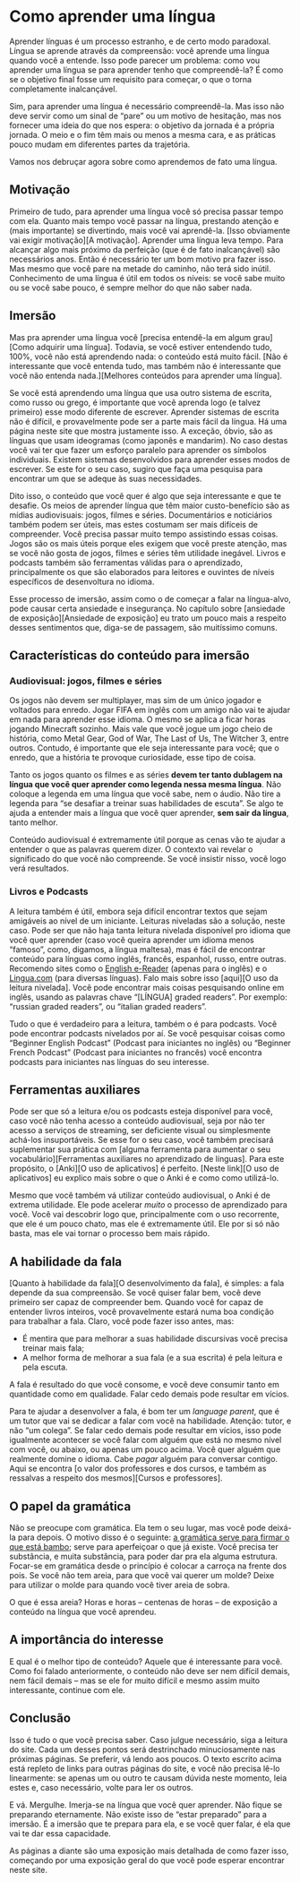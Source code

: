 # Como aprender uma língua {-}

Aprender línguas é um processo estranho, e de certo modo paradoxal. Língua se aprende através da compreensão: você aprende uma língua quando você a entende. Isso pode parecer um problema: como vou aprender uma língua se para aprender tenho que compreendê-la? É como se o objetivo final fosse um requisito para começar, o que o torna completamente inalcançável.

Sim, para aprender uma língua é necessário compreendê-la. Mas isso não deve servir como um sinal de "pare" ou um motivo de hesitação, mas nos fornecer uma ideia do que nos espera: o objetivo da jornada é a própria jornada. O meio e o fim têm mais ou menos a mesma cara, e as práticas pouco mudam em diferentes partes da trajetória.

Vamos nos debruçar agora sobre como aprendemos de fato uma língua.

## Motivação {-}

Primeiro de tudo, para aprender uma língua você só precisa passar tempo com ela. Quanto mais tempo você passar na língua, prestando atenção e (mais importante) se divertindo, mais você vai aprendê-la. [Isso obviamente vai exigir motivação][A motivação]. Aprender uma língua leva tempo. Para alcançar algo mais próximo da perfeição (que é de fato inalcançável) são necessários anos. Então é necessário ter um bom motivo pra fazer isso. Mas mesmo que você pare na metade do caminho, não terá sido inútil. Conhecimento de uma língua é útil em todos os níveis: se você sabe muito ou se você sabe pouco, é sempre melhor do que não saber nada. 

## Imersão {-}

Mas pra aprender uma língua você [precisa entendê-la em algum grau][Como adquirir uma língua]. Todavia, se você estiver entendendo tudo, 100%, você não está aprendendo nada: o conteúdo está muito fácil. [Não é interessante que você entenda tudo, mas também não é interessante que você não entenda nada.][Melhores conteúdos para aprender uma língua].

Se você está aprendendo uma língua que usa outro sistema de escrita, como russo ou grego, é importante que você aprenda logo (e talvez primeiro) esse modo diferente de escrever. Aprender sistemas de escrita não é difícil, e provavelmente pode ser a parte mais fácil da língua. Há uma página neste site que mostra justamente isso. A exceção, óbvio, são as línguas que usam ideogramas (como japonês e mandarim). No caso destas você vai ter que fazer um esforço paralelo para aprender os símbolos individuais. Existem sistemas desenvolvidos para aprender esses modos de escrever. Se este for o seu caso, sugiro que faça uma pesquisa para encontrar um que se adeque às suas necessidades.

Dito isso, o conteúdo que você quer é algo que seja interessante e que te desafie. Os meios de aprender língua que têm maior custo-benefício são as mídias audiovisuais: jogos, filmes e séries. Documentários e noticiários também podem ser úteis, mas estes costumam ser mais difíceis de compreender. Você precisa passar muito tempo assistindo essas coisas. Jogos são os mais úteis porque eles exigem que você preste atenção, mas se você não gosta de jogos, filmes e séries têm utilidade inegável. Livros e podcasts também são ferramentas válidas para o aprendizado, principalmente os que são elaborados para leitores e ouvintes de níveis específicos de desenvoltura no idioma.

Esse processo de imersão, assim como o de começar a falar na língua-alvo, pode causar certa ansiedade e insegurança. No capítulo sobre [ansiedade de exposição][Ansiedade de exposição] eu trato um pouco mais a respeito desses sentimentos que, diga-se de passagem, são muitíssimo comuns.

## Características do conteúdo para imersão 

### Audiovisual: jogos, filmes e séries

Os jogos não devem ser multiplayer, mas sim de um único jogador e voltados para enredo. Jogar FIFA em inglês com um amigo não vai te ajudar em nada para aprender esse idioma. O mesmo se aplica a ficar horas jogando Minecraft sozinho. Mais vale que você jogue um jogo cheio de história, como Metal Gear, God of War, The Last of Us, The Witcher 3, entre outros. Contudo, é importante que ele seja interessante para você; que o enredo, que a história te provoque curiosidade, esse tipo de coisa.

Tanto os jogos quanto os filmes e as séries **devem ter tanto dublagem na língua que você quer aprender como legenda nessa mesma língua**. Não coloque a legenda em uma língua que você sabe, nem o áudio. Não tire a legenda para "se desafiar a treinar suas habilidades de escuta". Se algo te ajuda a entender mais a língua que você quer aprender, **sem sair da língua**, tanto melhor.

Conteúdo audiovisual é extremamente útil porque as cenas vão te ajudar a entender o que as palavras querem dizer. O contexto vai revelar o significado do que você não compreende. Se você insistir nisso, você logo verá resultados.

### Livros e Podcasts

A leitura também é útil, embora seja difícil encontrar textos que sejam amigáveis ao nível de um iniciante. Leituras niveladas são a solução, neste caso. Pode ser que não haja tanta leitura nivelada disponível pro idioma que você quer aprender (caso você queira aprender um idioma menos "famoso", como, digamos, a língua maltesa), mas é fácil de encontrar conteúdo para línguas como inglês, francês, espanhol, russo, entre outras. Recomendo sites como o [English e-Reader](https://english-e-reader.net/findbook/) (apenas para o inglês) e o [Lingua.com](https://www.lingua.com/) (para diversas línguas). Falo mais sobre isso [aqui][O uso da leitura nivelada]. Você pode encontrar mais coisas pesquisando online em inglês, usando as palavras chave "[LÍNGUA] graded readers". Por exemplo: "russian graded readers", ou "italian graded readers".

Tudo o que é verdadeiro para a leitura, também o é para podcasts. Você pode encontrar podcasts nivelados por aí. Se você pesquisar coisas como "Beginner English Podcast" (Podcast para iniciantes no inglês) ou "Beginner French Podcast" (Podcast para iniciantes no francês) você encontra podcasts para iniciantes nas línguas do seu interesse. 

## Ferramentas auxiliares

Pode ser que só a leitura e/ou os podcasts esteja disponível para você, caso você não tenha acesso a conteúdo audiovisual, seja por não ter acesso a serviços de streaming, ser deficiente visual ou simplesmente achá-los insuportáveis. Se esse for o seu caso, você também precisará suplementar sua prática com [alguma ferramenta para aumentar o seu vocabulário][Ferramentas auxiliares no aprendizado de línguas]. Para este propósito, o [Anki][O uso de aplicativos] é perfeito. [Neste link][O uso de aplicativos] eu explico mais sobre o que o Anki é e como como utilizá-lo.

Mesmo que você também vá utilizar conteúdo audiovisual, o Anki é de extrema utilidade. Ele pode acelerar _muito_ o processo de aprendizado para você. Você vai descobrir logo que, principalmente com o uso recorrente, que ele é um pouco chato, mas ele é extremamente útil. Ele por si só não basta, mas ele vai tornar o processo bem mais rápido.

## A habilidade da fala

[Quanto à habilidade da fala][O desenvolvimento da fala], é simples: a fala depende da sua compreensão. Se você quiser falar bem, você deve primeiro ser capaz de compreender bem. Quando você for capaz de entender livros inteiros, você provavelmente estará numa boa condição para trabalhar a fala. Claro, você pode fazer isso antes, mas:

- É mentira que para melhorar a suas habilidade discursivas você precisa treinar mais fala;
- A melhor forma de melhorar a sua fala (e a sua escrita) é pela leitura e pela escuta.

A fala é resultado do que você consome, e você deve consumir tanto em quantidade como em qualidade. Falar cedo demais pode resultar em vícios.

Para te ajudar a desenvolver a fala, é bom ter um _language parent_, que é um tutor que vai se dedicar a falar com você na habilidade. Atenção: tutor, e não "um colega". Se falar cedo demais pode resultar em vícios, isso pode igualmente acontecer se você falar com alguém que está no mesmo nível com você, ou abaixo, ou apenas um pouco acima. Você quer alguém que realmente domine o idioma. Cabe _pagar_ alguém para conversar contigo. Aqui se encontra [o valor dos professores e dos cursos, e também as ressalvas a respeito dos mesmos][Cursos e professores].

## O papel da gramática

Não se preocupe com gramática. Ela tem o seu lugar, mas você pode deixá-la para depois. O motivo disso é o seguinte: [a gramática serve para firmar o que está bambo][O papel da gramática]; serve para aperfeiçoar o que já existe. Você precisa ter substância, e muita substância, para poder dar pra ela alguma estrutura. Focar-se em gramática desde o princípio é colocar a carroça na frente dos pois. Se você não tem areia, para que você vai querer um molde? Deixe para utilizar o molde para quando você tiver areia de sobra. 

O que é essa areia? Horas e horas -- centenas de horas -- de exposição a conteúdo na língua que você aprendeu. 

## A importância do interesse

E qual é o melhor tipo de conteúdo? Aquele que é interessante para você. Como foi falado anteriormente, o conteúdo não deve ser nem difícil demais, nem fácil demais -- mas se ele for muito difícil e mesmo assim muito interessante, continue com ele.

## Conclusão

Isso é tudo o que você precisa saber. Caso julgue necessário, siga a leitura do site. Cada um desses pontos será destrinchado minuciosamente nas próximas páginas. Se preferir, vá lendo aos poucos. O texto escrito acima está repleto de links para outras páginas do site, e você não precisa lê-lo linearmente: se apenas um ou outro te causam dúvida neste momento, leia estes e, caso necessário, volte para ler os outros.

E vá. Mergulhe. Imerja-se na língua que você quer aprender. Não fique se preparando eternamente. Não existe isso de "estar preparado" para a imersão. É a imersão que te prepara para ela, e se você quer falar, é ela que vai te dar essa capacidade.

As páginas a diante são uma exposição mais detalhada de como fazer isso, começando por uma exposição geral do que você pode esperar encontrar neste site. 
